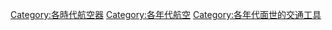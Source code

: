 [[Category:各時代航空器|Category:各時代航空器]]
[[Category:各年代航空|Category:各年代航空]]
[[Category:各年代面世的交通工具|Category:各年代面世的交通工具]]